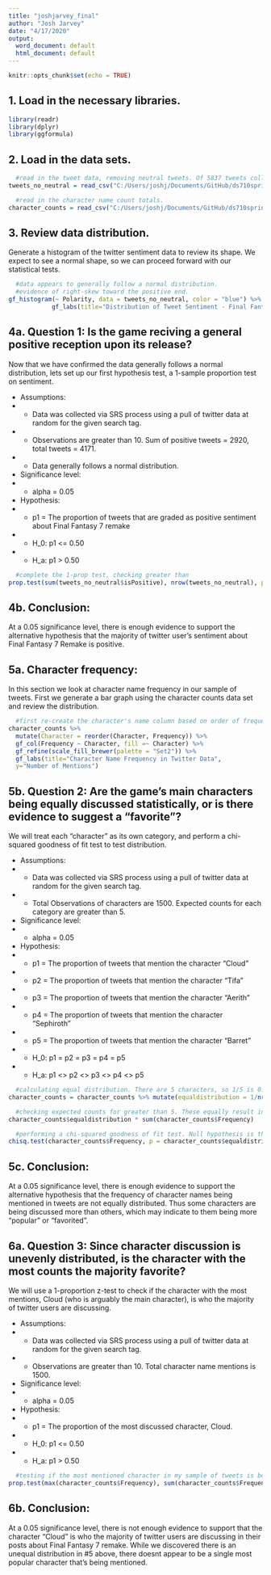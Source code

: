 ```yaml
---
title: "joshjarvey_final"
author: "Josh Jarvey"
date: "4/17/2020"
output:
  word_document: default
  html_document: default
---
```


```r
knitr::opts_chunk$set(echo = TRUE)
```
## 1. Load in the necessary libraries. 

```r
library(readr)
library(dplyr)
library(ggformula)
```
## 2. Load in the data sets. 

```r
  #read in the tweet data, removing neutral tweets. Of 5837 tweets collected, 4171 will be considered for this analysis.
tweets_no_neutral = read_csv("C:/Users/joshj/Documents/GitHub/ds710spring2020finalproject/combined_dataset.csv") %>% filter(Polarity != 0)

  #read in the character name count totals.
character_counts = read_csv("C:/Users/joshj/Documents/GitHub/ds710spring2020finalproject/character_frequency.csv", col_names = c("Character", "Frequency"))
```
## 3. Review data distribution. 
Generate a histogram of the twitter sentiment data to review its shape. We expect to see a normal shape, so we can proceed forward with our statistical tests. 
```r
  #data appears to generally follow a normal distribution.
  #evidence of right-skew toward the positive end. 
gf_histogram(~ Polarity, data = tweets_no_neutral, color = "blue") %>%
            gf_labs(title="Distribution of Tweet Sentiment - Final Fantasy 7 Remake")
```

## 4a. Question 1: Is the game reciving a general positive reception upon its release?

Now that we have confirmed the data generally follows a normal distribution, lets set up our first hypothesis test, a 1-sample proportion test on sentiment.

- Assumptions: 
- - Data was collected via SRS process using a pull of twitter data at random for the given search tag.
- - Observations are greater than 10. Sum of positive tweets = 2920, total tweets = 4171.
- - Data generally follows a normal distribution.

- Significance level:
- - alpha = 0.05
  
- Hypothesis:
- - p1 = The proportion of tweets that are graded as positive sentiment about Final Fantasy 7 remake
- - H_0: p1 <= 0.50
- - H_a: p1 > 0.50   
```r
  #complete the 1-prop test, checking greater than 
prop.test(sum(tweets_no_neutral$isPositive), nrow(tweets_no_neutral), p=0.50, alternative = "greater")
```

## 4b. Conclusion:

At a 0.05 significance level, there is enough evidence to support the alternative hypothesis that the majority of twitter user's sentiment about Final Fantasy 7 Remake is positive. 

## 5a. Character frequency:

In this section we look at character name frequency in our sample of tweets. First we generate a bar graph using the character counts data set and review the distribution.

```r
  #first re-create the character's name column based on order of frequency from least to greatest, then create the bar graph.
character_counts %>%
  mutate(Character = reorder(Character, Frequency)) %>%
  gf_col(Frequency ~ Character, fill =~ Character) %>%
  gf_refine(scale_fill_brewer(palette = "Set2")) %>%
  gf_labs(title="Character Name Frequency in Twitter Data",
  y="Number of Mentions")
```

## 5b. Question 2: Are the game's main characters being equally discussed statistically, or is there evidence to suggest a "favorite"?

We will treat each "character" as its own category, and perform a chi-squared goodness of fit test to test distribution. 

- Assumptions: 
- - Data was collected via SRS process using a pull of twitter data at random for the given search tag.
- - Total Observations of characters are 1500. Expected counts for each category are greater than 5. 

- Significance level:
- - alpha = 0.05
  
- Hypothesis:
- - p1 = The proportion of tweets that mention the character "Cloud"
- - p2 = The proportion of tweets that mention the character "Tifa"
- - p3 = The proportion of tweets that mention the character "Aerith"
- - p4 = The proportion of tweets that mention the character "Sephiroth"
- - p5 = The proportion of tweets that mention the character "Barret"
- - H_0: p1 = p2 = p3 = p4 = p5
- - H_a: p1 <> p2 <> p3 <> p4 <> p5   
```r
  #calculating equal distribution. There are 5 characters, so 1/5 is 0.20 (or 20%)
character_counts = character_counts %>% mutate(equaldistribution = 1/nrow(character_counts))

  #checking expected counts for greater than 5. These equally result in expected values of 300
character_counts$equaldistribution * sum(character_counts$Frequency)

  #performing a chi-squared goodness of fit test. Null hypothesis is that each characters frequency is equal
chisq.test(character_counts$Frequency, p = character_counts$equaldistribution)
```

## 5c. Conclusion:

At a 0.05 significance level, there is enough evidence to support the alternative hypothesis that the frequency of character names being mentioned in tweets are not equally distributed. Thus some characters are being discussed more than others, which may indicate to them being more "popular" or "favorited". 

## 6a. Question 3: Since character discussion is unevenly distributed, is the character with the most counts the majority favorite?

We will use a 1-proportion z-test to check if the character with the most mentions, Cloud (who is arguably the main character), is who the majority of twitter users are discussing.

- Assumptions: 
- - Data was collected via SRS process using a pull of twitter data at random for the given search tag.
- - Observations are greater than 10. Total character name mentions is 1500.

- Significance level:
- - alpha = 0.05
  
- Hypothesis:
- - p1 = The proportion of the most discussed character, Cloud. 
- - H_0: p1 <= 0.50
- - H_a: p1 > 0.50   
```r
  #testing if the most mentioned character in my sample of tweets is being mentioned the majority of the time over the other characters.
prop.test(max(character_counts$Frequency), sum(character_counts$Frequency), p = 0.50, alternative = "greater")
```

## 6b. Conclusion:

At a 0.05 significance level, there is not enough evidence to support that the character "Cloud" is who the majority of twitter users are discussing in their posts about Final Fantasy 7 remake. While we discovered there is an unequal distribution in #5 above, there doesnt appear to be a single most popular character that's being mentioned. 